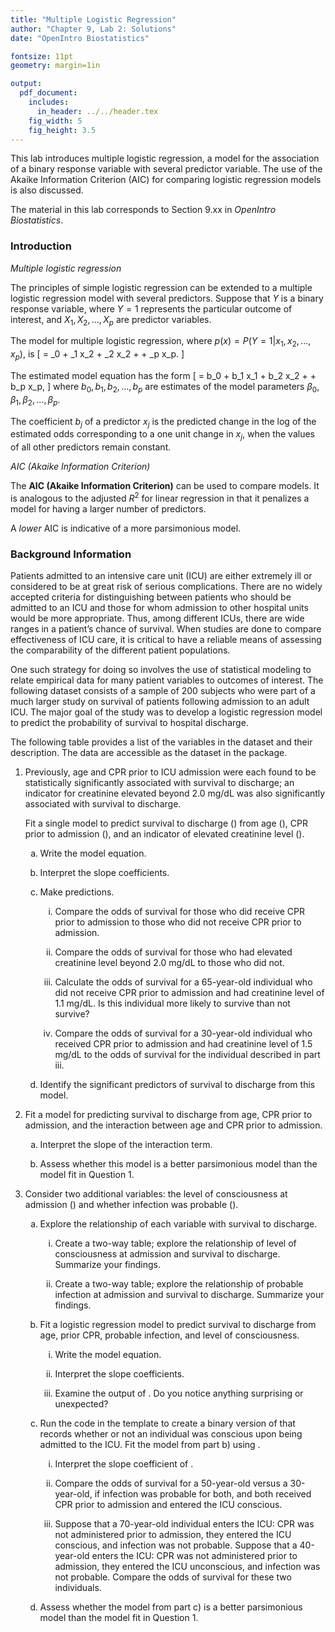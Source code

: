 ```yaml
---
title: "Multiple Logistic Regression"
author: "Chapter 9, Lab 2: Solutions"
date: "OpenIntro Biostatistics"

fontsize: 11pt
geometry: margin=1in

output:
  pdf_document:
    includes:
      in_header: ../../header.tex
    fig_width: 5
    fig_height: 3.5
---
```


\begin{small}
	
	\textbf{Topics}
	\begin{itemize}
	  \item Multiple logistic regression
	  \item AIC (Akaike Information Criterion)
	\end{itemize}
	
\end{small}

This lab introduces multiple logistic regression, a model for the association of a binary response variable with several predictor variable. The use of the Akaike Information Criterion (AIC) for comparing logistic regression models is also discussed.

The material in this lab corresponds to Section 9.xx in *OpenIntro Biostatistics*.

### Introduction

*Multiple logistic regression*

The principles of simple logistic regression can be extended to a multiple logistic regression model with several predictors. Suppose that $Y$ is a binary response variable, where $Y = 1$ represents the particular outcome of interest, and $X_1, X_2, \dots, X_p$ are predictor variables.

The model for multiple logistic regression, where $p(x) = P(Y = 1|x_1, x_2, ..., x_p)$, is
\[ \log \left[\dfrac{p(x)}{1-p(x)}  \right] = \beta_0 + \beta_1 x_2 + \beta_2 x_2 + \cdots + \beta_p x_p.  \]

The estimated model equation has the form
\[\text{log} \left[ \dfrac{\hat{p}(x)}{1 - \hat{p}(x)} \right] = b_0 + b_1 x_1 + b_2 x_2 + \cdots + b_p x_p, \]
where $b_0, b_1, b_2, \dots, b_p$ are estimates of the model parameters $\beta_0, \beta_1, \beta_2, \dots, \beta_p$.

The coefficient $b_j$ of a predictor $x_j$ is the predicted change in the log of the estimated odds corresponding to a one unit change in $x_j$, when the values of all other predictors remain constant.

\vspace{0.5cm}

*AIC (Akaike Information Criterion)*

The **AIC (Akaike Information Criterion)** can be used to compare models. It is analogous to the adjusted $R^2$ for linear regression in that it penalizes a model for having a larger number of predictors. 

A *lower* AIC is indicative of a more parsimonious model.


\newpage

### Background Information

Patients admitted to an intensive care unit (ICU) are either extremely ill or considered to be at great risk of serious complications. There are no widely accepted criteria for distinguishing between patients who should be admitted to an ICU and those for whom admission to other hospital units would be more appropriate. Thus, among different ICUs, there are wide ranges in a patient's chance of survival. When studies are done to compare effectiveness of ICU care, it is critical to have a reliable means of assessing the comparability of the different patient populations.

One such strategy for doing so involves the use of statistical modeling to relate empirical data for many patient variables to outcomes of interest. The following dataset consists of a sample of 200 subjects who were part of a much larger study on survival of patients following admission to an adult ICU.\footnote{From Hosmer D.W., Lemeshow, S., and Sturdivant, R.X. \textit{Applied Logistic Regression}. 3$^{rd}$ ed., 2013.} The major goal of the study was to develop a logistic regression model to predict the probability of survival to hospital discharge.\footnote{Lemeshow S., et al. Predicting the outcome of intensive care unit patients. \textit{Journal of the American Statistical Association} 83.402 (1988): 348-356.}

The following table provides a list of the variables in the dataset and their description. The data are accessible as the \texttt{icu} dataset in the \texttt{aplore3} package.

\begin{center}
\begin{tabular}{r|l}
\textbf{Variable} & \textbf{Description} \\
\hline
\texttt{id} & patient ID number \\
\texttt{sta} & patient status at discharge, either \texttt{Lived} or \texttt{Died} \\
\texttt{age} & age in years (when admitted) \\
\texttt{gender} & gender, either \texttt{Male} or \texttt{Female} \\
\texttt{can} & cancer part of current issue, either \texttt{No} or \texttt{Yes} \\
\texttt{crn} & history of chronic renal failure, either \texttt{No} or \texttt{Yes}\\
\texttt{inf} & infection probable at admission, either \texttt{No} or \texttt{Yes} \\
\texttt{cpr} & CPR prior to admission, either \texttt{No} or \texttt{Yes} \\
\texttt{sys} & systolic blood pressure at admission, in mm Hg \\
\texttt{hra} & heart rate at admission, in beats per minute \\
\texttt{pre} & previous admission to an ICU within 6 months, either \texttt{No} or \texttt{Yes} \\
\texttt{type} & type of admission, either \texttt{Elective} or \texttt{Emergency} \\
\texttt{fra} & long bone, multiple, neck, single area, or hip fracture, either \texttt{No} or \texttt{Yes} \\
\texttt{po2} & $PO_2$ from initial blood gases, either \texttt{60} or \texttt{<=60}, in mm Hg\\
\texttt{ph} & $pH$ from initial blood gases, either \texttt{>= 7.25} or \texttt{< 7.25} \\
\texttt{pco} & $PCO_2$ from initial blood gases, either \texttt{<= 45} or \texttt{>45}, in mm Hg \\
\texttt{bic} & $HCO_3$ (bicarbonate) from initial blood gases, either \texttt{>= 18} or \texttt{<18}, in mm Hg \\
\texttt{crea} & creatinine from initial blood gases, either \texttt{<= 2.0} or \texttt{> 2.0}, in mg/dL \\
\texttt{loc} & level of consciousness at admission, either \texttt{Nothing}, \texttt{Stupor}, or \texttt{Coma}
\end{tabular}
\end{center}


\newpage

1. Previously, age and CPR prior to ICU admission were each found to be statistically significantly associated with survival to discharge; an indicator for creatinine elevated beyond 2.0 mg/dL was also significantly associated with survival to discharge. 

    Fit a single model to predict survival to discharge (\texttt{sta}) from age (\texttt{age}), CPR prior to admission (\texttt{cpr}), and an indicator of elevated creatinine level (\texttt{cre}).
    
    
    a) Write the model equation.
    
    b) Interpret the slope coefficients.
    
    c) Make predictions.
    
        i. Compare the odds of survival for those who did receive CPR prior to admission to those who did not receive CPR prior to admission.
        
        ii. Compare the odds of survival for those who had elevated creatinine level beyond 2.0 mg/dL to those who did not.
        
        iii. Calculate the odds of survival for a 65-year-old individual who did not receive CPR prior to admission and had creatinine level of 1.1 mg/dL. Is this individual more likely to survive than not survive?
        
        iv. Compare the odds of survival for a 30-year-old individual who received CPR prior to admission and had creatinine level of 1.5 mg/dL to the odds of survival for the individual described in part iii.
        
    d) Identify the significant predictors of survival to discharge from this model.
    
2. Fit a model for predicting survival to discharge from age, CPR prior to admission, and the interaction between age and CPR prior to admission.

    a) Interpret the slope of the interaction term.
    
    b) Assess whether this model is a better parsimonious model than the model fit in Question 1.
    
3. Consider two additional variables: the level of consciousness at admission (\texttt{loc}) and whether infection was probable (\texttt{inf}).

    a) Explore the relationship of each variable with survival to discharge.
    
        i. Create a two-way table; explore the relationship of level of consciousness at admission and survival to discharge. Summarize your findings.
        
        ii. Create a two-way table; explore the relationship of probable infection at admission and survival to discharge. Summarize your findings.
        
    b) Fit a logistic regression model to predict survival to discharge from age, prior CPR, probable infection, and level of consciousness.
    
        i. Write the model equation.
        
        ii. Interpret the slope coefficients.
        
        iii. Examine the output of \texttt{summary(glm())}. Do you notice anything surprising or unexpected?
        
    c) Run the code in the template to create a binary version of \texttt{loc} that records whether or not an individual was conscious upon being admitted to the ICU. Fit the model from part b) using \texttt{loc.binary}.
    
        i. Interpret the slope coefficient of \texttt{loc.binary}.
        
        ii. Compare the odds of survival for a 50-year-old versus a 30-year-old, if infection was probable for both, and both received CPR prior to admission and entered the ICU conscious.
        
        iii. Suppose that a 70-year-old individual enters the ICU: CPR was not administered prior to admission, they entered the ICU conscious, and infection was not probable. Suppose that a 40-year-old enters the ICU: CPR was not administered prior to admission, they entered the ICU unconscious, and infection was not probable. Compare the odds of survival for these two individuals.
        
    d) Assess whether the model from part c) is a better parsimonious model than the model fit in Question 1.